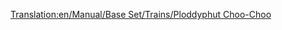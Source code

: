 [[Translation:en/Manual/Base Set/Trains/Ploddyphut Choo-Choo]]
{{nl/Treinen|Naam=Ploddyphut Choo-Choo
|Afbeelding=[[File:en/Ploddyphutchoochoo.png]]
|Kosten=£11,718 ($23,436)
|Snelheid=72 km/h (45 mph)
|Gewicht=85 t
|Kracht=400 hp (298 kW)
|Onderhoudskosten=£1,476 ($2,952)
|Ontworpen=1946
|Levensduur=20 
|Capaciteit=n.v.t.
|Omschrijving=De zwakste trein uit het speelgoedklimaat. 
|Real-life=Fictief
}}